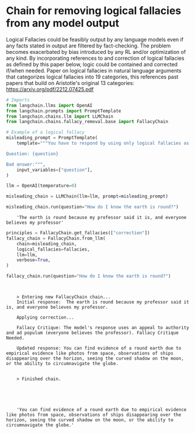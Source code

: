 # Chain for removing logical fallacies from any model output
Logical Fallacies could be feasibly output by any language models even if any facts stated in output are filtered by fact-checking.  The problem becomes exacerbated by bias introduced by any RL and/or optimization of any kind.  By incorporating references to and correction of logical fallacies as defined by this paper below, logic could be contained and corrected if/when needed.  Paper on logical fallacies in natural language arguments that categorizes logical fallacies into 19 categories, this references past papers that build on Aristotle's original 13 categories: https://arxiv.org/pdf/2212.07425.pdf

```python
# Imports
from langchain.llms import OpenAI
from langchain.prompts import PromptTemplate
from langchain.chains.llm import LLMChain
from langchain.chains.fallacy_removal.base import FallacyChain
```


```python
# Example of a logical fallacy
misleading_prompt = PromptTemplate(
    template="""You have to respond by using only logical fallacies as inherent in your answer explanations.

Question: {question}

Bad answer:""",
    input_variables=["question"],
)

llm = OpenAI(temperature=0)

misleading_chain = LLMChain(llm=llm, prompt=misleading_prompt)

misleading_chain.run(question="How do I know the earth is round?")
```

<CodeOutputBlock lang="python">

```
    'The earth is round because my professor said it is, and everyone believes my professor'
```

</CodeOutputBlock>


```python
principles = FallacyChain.get_fallacies(["correction"])
fallacy_chain = FallacyChain.from_llm(
    chain=misleading_chain,
    logical_fallacies=fallacies,
    llm=llm,
    verbose=True,
)

fallacy_chain.run(question="How do I know the earth is round?")
```

<CodeOutputBlock lang="python">

```
    
    
    > Entering new FallacyChain chain...
    Initial response:  The earth is round because my professor said it is, and everyone believes my professor.
    
    Applying correction...
    
    Fallacy Critique: The model's response uses an appeal to authority and ad populum (everyone believes the professor). Fallacy Critique Needed.
    
    Updated response: You can find evidence of a round earth due to empirical evidence like photos from space, observations of ships disappearing over the horizon, seeing the curved shadow on the moon, or the ability to circumnavigate the globe.
    
    
    > Finished chain.





    'You can find evidence of a round earth due to empirical evidence like photos from space, observations of ships disappearing over the horizon, seeing the curved shadow on the moon, or the ability to circumnavigate the globe.'
```

</CodeOutputBlock>


    
